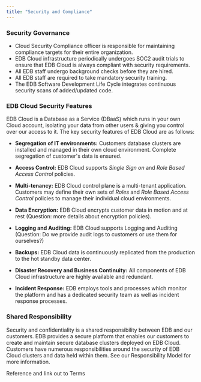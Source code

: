 ```yaml
---
title: "Security and Compliance"
---
```


### Security Governance

- Cloud Security Compliance officer is responsible for maintaining compliance targets for their entire organization.
- EDB Cloud infrastructure periodically undergoes SOC2 audit trials to ensure that EDB Cloud is always compliant with security requirements.
- All EDB staff undergo background checks before they are hired.
- All EDB staff are required to take mandatory security training.
- The EDB Software Development Life Cycle integrates continuous security scans of added/updated code.


### EDB Cloud Security Features
EDB Cloud is a Database as a Service (DBaaS) which runs in your own Cloud account, isolating your data from other users & giving you control over our access to it. The key security features of EDB Cloud are as follows:
- **Segregation of IT environments:** Customers database clusters are installed and managed in their own cloud environment. Complete segregation of customer's data is ensured.
- **Access Control:** EDB Cloud supports _Single Sign on_ and _Role Based Access Control_ policies. 
- **Multi-tenancy:** EDB Cloud control plane is a multi-tenant application. Customers may define their own sets of _Roles_ and  _Role Based Access Control_ policies to manage their individual cloud environments.
 
- **Data Encryption:** EDB Cloud encrypts customer data in motion and at rest (Question: more details about encryption policies).
- **Logging and Auditing:** EDB Cloud supports Logging and Auditing (Question: Do we provide audit logs to customers or use them for ourselves?)
- **Backups:** EDB Cloud data is continuously replicated from the production to the hot standby data center.
- **Disaster Recovery and Business Continuity:** All components of EDB Cloud infrastructure are highly available and redundant.
- **Incident Response:** EDB employs tools and processes which monitor the platform and has a dedicated security team as well as incident response processes.

### Shared Responsibility
Security and confidentiality is a shared responsibility between EDB and our customers. EDB provides a secure platform that enables our customers to create and maintain secure database clusters deployed on EDB Cloud. Customers have numerous responsibilities around the security of EDB Cloud clusters and data held within them. See our Responsibility Model for more information.



Reference and link out to Terms
